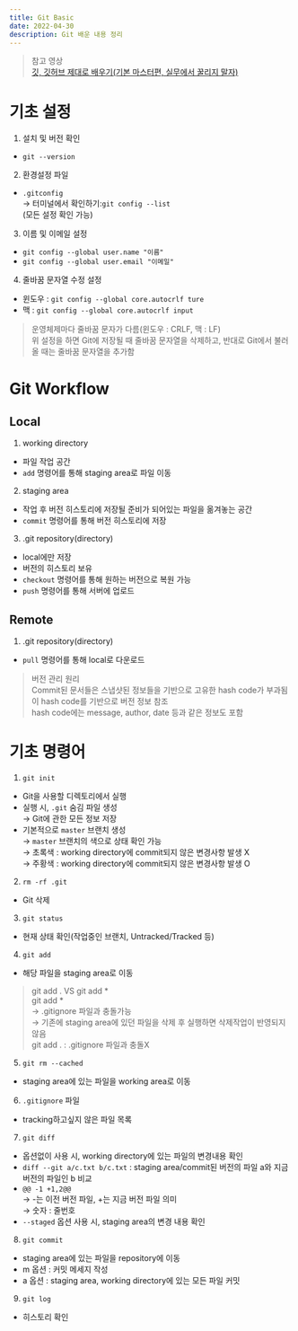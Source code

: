 ```yaml
---
title: Git Basic
date: 2022-04-30
description: Git 배운 내용 정리
---
```

> 참고 영상  
> [깃, 깃허브 제대로 배우기(기본 마스터편, 실무에서 꿀리지 말자)](https://youtu.be/Z9dvM7qgN9s)


# 기초 설정
1. 설치 및 버전 확인
- `git --version`

2. 환경설정 파일
- `.gitconfig`  
    → 터미널에서 확인하기:`git config --list`  
    (모든 설정 확인 가능)

3. 이름 및 이메일 설정
- `git config --global user.name "이름"`
- `git config --global user.email "이메일"`

4. 줄바꿈 문자열 수정 설정
- 윈도우 : `git config --global core.autocrlf ture`
- 맥 : `git config --global core.autocrlf input`
> 운영체제마다 줄바꿈 문자가 다름(윈도우 : CRLF, 맥 : LF)  
> 위 설정을 하면 Git에 저장될 때 줄바꿈 문자열을 삭제하고, 반대로 Git에서 불러올 때는 줄바꿈 문자열을 추가함

# Git Workflow
## Local
1. working directory
- 파일 작업 공간
- `add` 명령어를 통해 staging area로 파일 이동
2. staging area
- 작업 후 버전 히스토리에 저장될 준비가 되어있는 파일을 옮겨놓는 공간
- `commit` 명령어를 통해 버전 히스토리에 저장
3. .git repository(directory)
- local에만 저장
- 버전의 히스토리 보유
- `checkout` 명령어를 통해 원하는 버전으로 복원 가능
- `push` 명령어를 통해 서버에 업로드

## Remote
1. .git repository(directory)
- `pull` 명령어를 통해 local로 다운로드
> 버전 관리 원리  
> Commit된 문서들은 스냅샷된 정보들을 기반으로 고유한 hash code가 부과됨  
> 이 hash code를 기반으로 버전 정보 참조  
> hash code에는 message, author, date 등과 같은 정보도 포함

# 기초 명령어
1. `git init`
- Git을 사용할 디렉토리에서 실행
- 실행 시, `.git` 숨김 파일 생성  
    → Git에 관한 모든 정보 저장
- 기본적으로 `master` 브랜치 생성  
    → `master` 브랜치의 색으로 상태 확인 가능  
    → 초록색 : working directory에 commit되지 않은 변경사항 발생 X  
    → 주황색 : working directory에 commit되지 않은 변경사항 발생 O

2. `rm -rf .git`
- Git 삭제

3. `git status`
- 현재 상태 확인(작업중인 브랜치, Untracked/Tracked 등)

4. `git add`
- 해당 파일을 staging area로 이동
> git add . VS git add \*  
> git add \*  
>   → .gitignore 파일과 충돌가능  
>   → 기존에 staging area에 있던 파일을 삭제 후 실행하면 삭제작업이 반영되지 않음  
> git add . : .gitignore 파일과 충돌X

5. `git rm --cached`
- staging area에 있는 파일을 working area로 이동

6. `.gitignore` 파일
- tracking하고싶지 않은 파일 목록

7. `git diff`
- 옵션없이 사용 시, working directory에 있는 파일의 변경내용 확인
- `diff --git a/c.txt b/c.txt` : staging area/commit된 버전의 파일 a와 지금 버전의 파일인 b 비교
- `@@ -1 +1,2@@`  
    → -는 이전 버전 파일, +는 지금 버전 파일 의미  
    →  숫자 : 줄번호  
- `--staged` 옵션 사용 시, staging area의 변경 내용 확인

8. `git commit`
- staging area에 있는 파일을 repository에 이동
- m 옵션 : 커밋 메세지 작성
- a 옵션 : staging area, working directory에 있는 모든 파일 커밋

9. `git log`
- 히스토리 확인